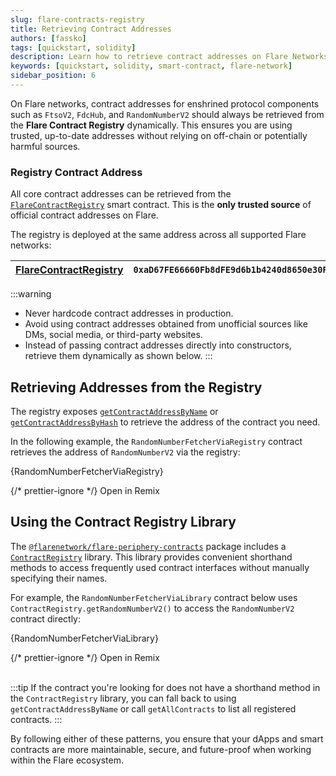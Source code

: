 ```yaml
---
slug: flare-contracts-registry
title: Retrieving Contract Addresses
authors: [fassko]
tags: [quickstart, solidity]
description: Learn how to retrieve contract addresses on Flare Networks
keywords: [quickstart, solidity, smart-contract, flare-network]
sidebar_position: 6
---
```



On Flare networks, contract addresses for enshrined protocol components such as `FtsoV2`, `FdcHub`, and `RandomNumberV2` should always be retrieved from the **Flare Contract Registry** dynamically.
This ensures you are using trusted, up-to-date addresses without relying on off-chain or potentially harmful sources.

### Registry Contract Address

All core contract addresses can be retrieved from the [`FlareContractRegistry`](/network/solidity-reference/IFlareContractRegistry) smart contract.
This is the **only trusted source** of official contract addresses on Flare.

The registry is deployed at the same address across all supported Flare networks:

| [FlareContractRegistry](/network/solidity-reference/IFlareContractRegistry) | `0xaD67FE66660Fb8dFE9d6b1b4240d8650e30F6019` |
| --------------------------------------------------------------------------- | -------------------------------------------- |

:::warning
- Never hardcode contract addresses in production.
- Avoid using contract addresses obtained from unofficial sources like DMs, social media, or third-party websites.
- Instead of passing contract addresses directly into constructors, retrieve them dynamically as shown below.
:::

## Retrieving Addresses from the Registry

The registry exposes [`getContractAddressByName`](/network/solidity-reference/IFlareContractRegistry#getcontractaddressbyname) or [`getContractAddressByHash`](/network/solidity-reference/IFlareContractRegistry#getcontractaddressbyhash) to retrieve the address of the contract you need.

In the following example, the `RandomNumberFetcherViaRegistry` contract retrieves the address of `RandomNumberV2` via the registry:

<CodeBlock language="solidity" title="contracts/RandomNumberFetcherViaRegistry.sol">
  {RandomNumberFetcherViaRegistry}
</CodeBlock>

{/* prettier-ignore */}
<Remix fileName="RandomNumberFetcherViaRegistry.sol">Open in Remix</Remix>

## Using the Contract Registry Library

The [`@flarenetwork/flare-periphery-contracts`](https://www.npmjs.com/package/@flarenetwork/flare-periphery-contracts) package includes a [`ContractRegistry`](https://github.com/flare-foundation/flare-solidity-periphery-package-mirror/blob/master/flare/ContractRegistry.sol) library.
This library provides convenient shorthand methods to access frequently used contract interfaces without manually specifying their names.

For example, the `RandomNumberFetcherViaLibrary` contract below uses `ContractRegistry.getRandomNumberV2()` to access the `RandomNumberV2` contract directly:

<CodeBlock language="solidity" title="contracts/RandomNumberFetcherViaLibrary.sol">
  {RandomNumberFetcherViaLibrary}
</CodeBlock>

{/* prettier-ignore */}
<Remix fileName="RandomNumberFetcherViaLibrary.sol">Open in Remix</Remix>
<br></br>

:::tip
If the contract you're looking for does not have a shorthand method in the `ContractRegistry` library, you can fall back to using `getContractAddressByName` or call `getAllContracts` to list all registered contracts.
:::

By following either of these patterns, you ensure that your dApps and smart contracts are more maintainable, secure, and future-proof when working within the Flare ecosystem.